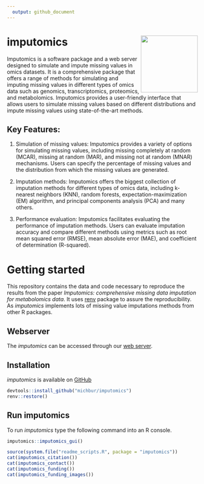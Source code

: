 ```yaml
---
  output: github_document
---
```


# imputomics <img src='man/figures/logo.png' align="right" height="150"/>


Imputomics is a software package  and a web server designed to simulate and impute 
missing values in omics datasets. It is a comprehensive package that offers a range 
of methods for simulating and imputing missing values in different types of omics 
data such as genomics, transcriptomics, proteomics, and metabolomics. Imputomics 
provides a user-friendly interface that allows users to simulate missing values 
based on different distributions and impute missing values using state-of-the-art 
methods. 

## Key Features:

1. Simulation of missing values: Imputomics provides a variety of options for simulating 
missing values, including missing completely at random (MCAR), missing at random (MAR), 
and missing not at random (MNAR) mechanisms. Users can specify the percentage of 
missing values and the distribution from which the missing values are generated.

2. Imputation methods: Imputomics offers the biggest collection of imputation 
methods for different types of omics data, including k-nearest neighbors (KNN), 
random forests, expectation-maximization (EM) algorithm, and principal components
analysis (PCA) and many others. 

3. Performance evaluation: Imputomics facilitates evaluating the performance of 
imputation methods. Users can evaluate imputation accuracy and compare different 
methods using metrics such as root mean squared error (RMSE), mean absolute 
error (MAE), and coefficient of determination (R-squared).



# Getting started


This repository contains the data and code necessary to reproduce the results from the paper *Imputomics: comprehensive missing data imputation for metabolomics data*. It uses [renv](https://CRAN.R-project.org/package=renv) package to assure the reproducibility. As *imputomics* implements lots of missing value imputations methods from other R packages.

## Webserver

The *imputomics* can be accessed through our [web server](http://imputomics.umb.edu.pl/).

## Installation

*imputomics* is available on [GitHub](https://github.com/BioGenies/imputomics)

```R
devtools::install_github("michbur/imputomics")
renv::restore()
```

## Run imputomics

To run *imputomics* type the following command into an R console.

```R
imputomics::imputomics_gui()
```

<!-- # How to cite -->

```r
source(system.file("readme_scripts.R", package = "imputomics"))
cat(imputomics_citation())
cat(imputomics_contact())
cat(imputomics_funding())
cat(imputomics_funding_images())
```
